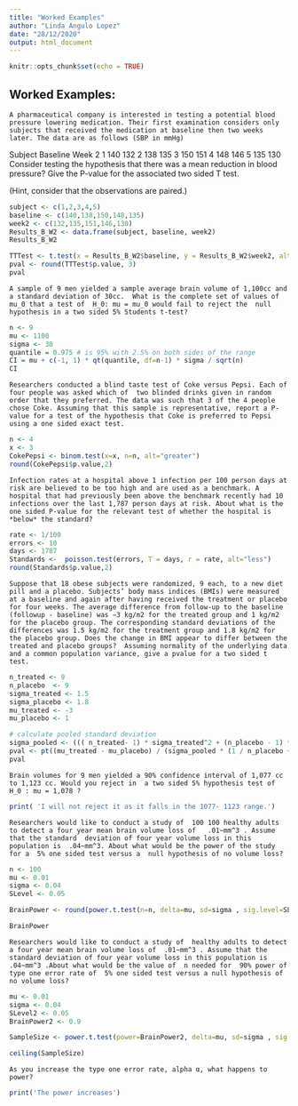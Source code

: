 ---
title: "Worked Examples"
author: "Linda Angulo Lopez"
date: "28/12/2020"
output: html_document
---

```{r setup, include=FALSE}
knitr::opts_chunk$set(echo = TRUE)
```

## Worked Examples:

`A pharmaceutical company is interested in testing a potential blood pressure lowering medication. Their
first examination considers only subjects that received the medication at baseline then two weeks later.
The data are as follows (SBP in mmHg)`


Subject	Baseline	Week 2
1	140        	132
2	138     	135
3	150     	151
4	148     	146
5	135     	130
Consider testing the hypothesis that there was a mean reduction in blood pressure? Give the P-value for 
the associated two sided T test. 

(Hint, consider that the observations are paired.)

```{r cars}

subject <- c(1,2,3,4,5)
baseline <- c(140,138,150,148,135)
week2 <- c(132,135,151,146,130)
Results_B_W2 <- data.frame(subject, baseline, week2)
Results_B_W2

```



```{r}

TTTest <- t.test(x = Results_B_W2$baseline, y = Results_B_W2$week2, alt = "two.sided", paired = TRUE)
pval <- round(TTTest$p.value, 3)
pval
```



`A sample of 9 men yielded a sample average brain volume of 1,100cc and a standard deviation of 30cc. 
What is the complete set of values of  mu_0 that a test of  H_0: mu = mu_0 would fail to reject the 
null hypothesis in a two sided 5% Students t-test?`



```{r}
n <- 9
mu <- 1100
sigma <- 30
quantile = 0.975 # is 95% with 2.5% on both sides of the range
CI = mu + c(-1, 1) * qt(quantile, df=n-1) * sigma / sqrt(n)
CI

```



`Researchers conducted a blind taste test of Coke versus Pepsi. Each of four people was asked which of 
two blinded drinks given in random order that they preferred. The data was such that 3 of the 4 people
chose Coke. Assuming that this sample is representative, report a P-value for a test of the hypothesis
that Coke is preferred to Pepsi using a one sided exact test.`


```{r}

n <- 4
x <- 3
CokePepsi <- binom.test(x=x, n=n, alt="greater")
round(CokePepsi$p.value,2)

```


`Infection rates at a hospital above 1 infection per 100 person days at risk are believed to be too high
and are used as a benchmark. A hospital that had previously been above the benchmark recently had 10
infections over the last 1,787 person days at risk. About what is the one sided P-value for the relevant
test of whether the hospital is *below* the standard? `



```{r}

rate <- 1/100
errors <- 10
days <- 1787
Standards <-  poisson.test(errors, T = days, r = rate, alt="less")
round(Standards$p.value,2)
```



`Suppose that 18 obese subjects were randomized, 9 each, to a new diet pill and a placebo. Subjects’ body
mass indices (BMIs) were measured at a baseline and again after having received the treatment or placebo
for four weeks. The average difference from follow-up to the baseline (followup - baseline) was −3 kg/m2
for the treated group and 1 kg/m2 for the placebo group. The corresponding standard deviations of the
differences was 1.5 kg/m2 for the treatment group and 1.8 kg/m2 for the placebo group. Does the change in
BMI appear to differ between the treated and placebo groups?  Assuming normality of the underlying data
and a common population variance, give a pvalue for a two sided t test.`


```{r}

n_treated <- 9
n_placebo  <- 9 
sigma_treated <- 1.5 
sigma_placebo <- 1.8
mu_treated <- -3
mu_placebo <- 1

# calculate pooled standard deviation
sigma_pooled <- ((( n_treated- 1) * sigma_treated^2 + (n_placebo - 1) * sigma_placebo^2)/(n_treated + n_placebo - 2))
pval <- pt((mu_treated - mu_placebo) / (sigma_pooled * (1 / n_placebo + 1 / n_treated)^.5), df=n_treated + n_placebo -2)
pval


```



`Brain volumes for 9 men yielded a 90% confidence interval of 1,077 cc to 1,123 cc. Would you reject in 
a two sided 5% hypothesis test of  H_0 : mu = 1,078 ? `

```{r}

print( 'I will not reject it as it falls in the 1077- 1123 range.')
```

`Researchers would like to conduct a study of  100 100 healthy adults to detect a four year mean brain
volume loss of   .01~mm^3 . Assume that the standard  deviation of four year volume loss in this
population is  .04~mm^3. About what would be the power of the study for a  5% one sided test versus a 
null hypothesis of no volume loss?`



```{r}

n <- 100
mu <- 0.01
sigma <- 0.04
SLevel <- 0.05

BrainPower <- round(power.t.test(n=n, delta=mu, sd=sigma , sig.level=SLevel, type="one.sample", alt="one.sided")$power, 2)

BrainPower
```

`Researchers would like to conduct a study of  healthy adults to detect a four year mean brain volume
loss of  .01~mm^3 . Assume that the standard deviation of four year volume loss in this population is 
.04~mm^3 .About what would be the value of  n needed for  90% power of type one error rate of  5%
one sided test versus a null hypothesis of no volume loss?`

```{r}
mu <- 0.01
sigma <- 0.04 
SLevel2 <- 0.05
BrainPower2 <- 0.9 

SampleSize <- power.t.test(power=BrainPower2, delta=mu, sd=sigma , sig.level=SLevel2, type="one.sample", alt="one.sided")$n

ceiling(SampleSize)
```

`As you increase the type one error rate, alpha α, what happens to power?`

```{r}
print('The power increases')

```


